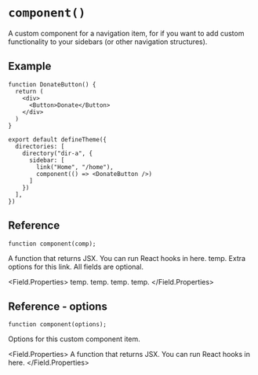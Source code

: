 # `component()`

A custom component for a navigation item,
for if you want to add custom functionality to your sidebars (or other navigation structures).


## Example

```tsx title="theme.config.tsx"
function DonateButton() {
  return (
    <div>
      <Button>Donate</Button>
    </div>
  )
}

export default defineTheme({
  directories: [
    directory("dir-a", {
      sidebar: [
        link("Home", "/home"),
        component(() => <DonateButton />)
      ]
    })
  ],
})
```


## Reference

```tsx
function component(comp);
```

<Field title="comp" type="() => ReactNode" required>
  A function that returns JSX. You can run React hooks in here.
</Field>

<Field title="to" type="string" required>
  temp.
</Field>

<Field title="options" type="ExtraLinkOptions">
  Extra options for this link. All fields are optional.

  <Field.Properties>
    <Field title="icon" type="string">
      temp.
    </Field>
    <Field title="newTab" type="boolean">
      temp.
    </Field>
    <Field title="exact" type="boolean">
      temp.
    </Field>
    <Field title="style" type="string">
      temp.
    </Field>
  </Field.Properties>
</Field>


## Reference - options

```tsx
function component(options);
```

<Field title="options" type="CustomComponentComponent">
  Options for this custom component item.

  <Field.Properties>
    <Field title="component" type="() => ReactNode" required>
      A function that returns JSX. You can run React hooks in here.
    </Field>
  </Field.Properties>
</Field>
